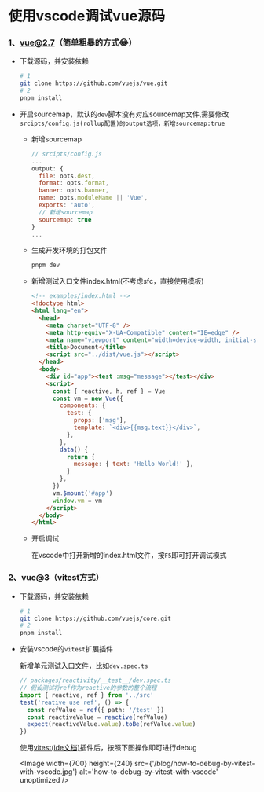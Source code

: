 
# 使用vscode调试vue源码

### 1、vue@2.7（简单粗暴的方式😂）

- 下载源码，并安装依赖

  ```bash
  # 1
  git clone https://github.com/vuejs/vue.git
  # 2
  pnpm install
  ```

- 开启sourcemap，默认的`dev`脚本没有对应sourcemap文件,需要修改`srcipts/config.js(rollup配置)的output选项，新增sourcemap:true`

  - 新增sourcemap

    ```js
    // srcipts/config.js
    ...
    output: {
      file: opts.dest,
      format: opts.format,
      banner: opts.banner,
      name: opts.moduleName || 'Vue',
      exports: 'auto',
      // 新增sourcemap
      sourcemap: true
    }
    ...
    ```

  - 生成开发环境的打包文件

    ```bash
    pnpm dev
    ```

  - 新增测试入口文件index.html(不考虑sfc，直接使用模板)

    ```html
    <!-- examples/index.html -->
    <!doctype html>
    <html lang="en">
      <head>
        <meta charset="UTF-8" />
        <meta http-equiv="X-UA-Compatible" content="IE=edge" />
        <meta name="viewport" content="width=device-width, initial-scale=1.0" />
        <title>Document</title>
        <script src="../dist/vue.js"></script>
      </head>
      <body>
        <div id="app"><test :msg="message"></test></div>
        <script>
          const { reactive, h, ref } = Vue
          const vm = new Vue({
            components: {
              test: {
                props: ['msg'],
                template: `<div>{{msg.text}}</div>`,
              },
            },
            data() {
              return {
                message: { text: 'Hello World!' },
              }
            },
          })
          vm.$mount('#app')
          window.vm = vm
        </script>
      </body>
    </html>
    ```

  - 开启调试

    在vscode中打开新增的index.html文件，按`F5`即可打开调试模式

### 2、vue@3（vitest方式）

- 下载源码，并安装依赖

  ```bash
  # 1
  git clone https://github.com/vuejs/core.git
  # 2
  pnpm install
  ```

- 安装vscode的`vitest`扩展插件

  新增单元测试入口文件，比如`dev.spec.ts`

  ```ts
  // packages/reactivity/__test__/dev.spec.ts
  // 假设测试将ref作为reactive的参数的整个流程
  import { reactive, ref } from '../src'
  test('reative use ref', () => {
    const refValue = ref({ path: '/test' })
    const reactiveValue = reactive(refValue)
    expect(reactiveValue.value).toBe(refValue.value)
  })
  ```

  使用[vitest(ide文档)](https://cn.vitest.dev/guide/ide.html)插件后，按照下图操作即可进行debug

  <Image
    width={700}
    height={240}
    src={'/blog/how-to-debug-by-vitest-with-vscode.jpg'}
    alt='how-to-debug-by-vitest-with-vscode'
    unoptimized
  />
